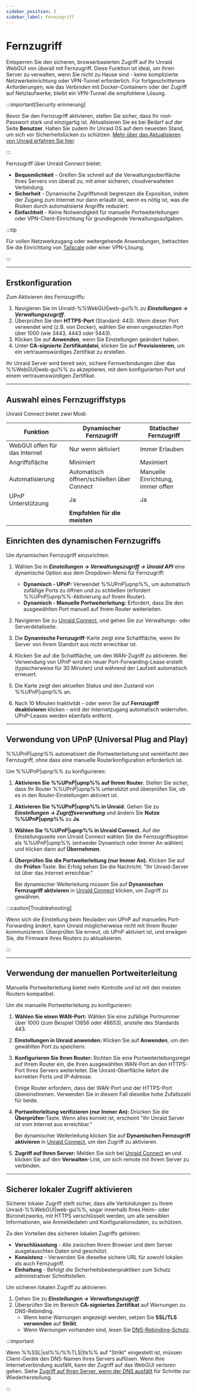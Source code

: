 ```yaml
---
sidebar_position: 3
sidebar_label: Fernzugriff
---
```



# Fernzugriff

Entsperren Sie den sicheren, browserbasierten Zugriff auf Ihr Unraid WebGUI von überall mit Fernzugriff. Diese Funktion ist ideal, um Ihren Server zu verwalten, wenn Sie nicht zu Hause sind - keine komplizierte Netzwerkeinrichtung oder VPN-Tunnel erforderlich. Für fortgeschrittenere Anforderungen, wie das Verbinden mit Docker-Containern oder der Zugriff auf Netzlaufwerke, bleibt ein VPN-Tunnel die empfohlene Lösung.

:::important[Security erinnerung]

Bevor Sie den Fernzugriff aktivieren, stellen Sie sicher, dass Ihr root-Passwort stark und einzigartig ist. Aktualisieren Sie es bei Bedarf auf der Seite **Benutzer**. Halten Sie zudem Ihr Unraid OS auf dem neuesten Stand, um sich vor Sicherheitslücken zu schützen. [Mehr über das Aktualisieren von Unraid erfahren Sie hier](../unraid-os/system-administration/maintain-and-update/upgrading-unraid.mdx).

:::

Fernzugriff über Unraid Connect bietet:

- **Bequemlichkeit** - Greifen Sie schnell auf die Verwaltungsoberfläche Ihres Servers von überall zu, mit einer sicheren, cloudverwalteten Verbindung.
- **Sicherheit** - Dynamische Zugriffsmodi begrenzen die Exposition, indem der Zugang zum Internet nur dann erlaubt ist, wenn es nötig ist, was die Risiken durch automatisierte Angriffe reduziert.
- **Einfachheit** - Keine Notwendigkeit für manuelle Portweiterleitungen oder VPN-Client-Einrichtung für grundlegende Verwaltungsaufgaben.

:::tip

Für vollen Netzwerkzugang oder weitergehende Anwendungen, betrachten Sie die Einrichtung von [Tailscale](../unraid-os/system-administration/secure-your-server/tailscale.mdx) oder einer VPN-Lösung.

:::

---

## Erstkonfiguration

Zum Aktivieren des Fernzugriffs:

1. Navigieren Sie im Unraid-%%WebGUI|web-gui%% zu ***Einstellungen → Verwaltungszugriff***.
2. Überprüfen Sie den **HTTPS-Port** (Standard: 443). Wenn dieser Port verwendet wird (z.B. von Docker), wählen Sie einen ungenutzten Port über 1000 (wie 3443, 4443 oder 5443).
3. Klicken Sie auf **Anwenden**, wenn Sie Einstellungen geändert haben.
4. Unter **CA-signierte Zertifikatdatei**, klicken Sie auf **Provisionieren**, um ein vertrauenswürdiges Zertifikat zu erstellen.

Ihr Unraid Server wird bereit sein, sichere Fernverbindungen über das %%WebGUI|web-gui%% zu akzeptieren, mit dem konfigurierten Port und einem vertrauenswürdigen Zertifikat.

---

## Auswahl eines Fernzugriffstyps

Unraid Connect bietet zwei Modi:

<Tabs>
  <TabItem value="dynamisch" label="Dynamischer Fernzugriff" default>
    <RemoteAccessDynamic />
  </TabItem>

  <TabItem value="statisch" label="Statischer Fernzugriff">
    <RemoteAccessStatic />
  </TabItem>
</Tabs>

| Funktion                      | Dynamischer Fernzugriff                   | Statischer Fernzugriff            |
| ----------------------------- | ----------------------------------------- | --------------------------------- |
| WebGUI offen für das Internet | Nur wenn aktiviert                        | Immer Erlauben                    |
| Angriffsfläche                | Minimiert                                 | Maximiert                         |
| Automatisierung               | Automatisch öffnen/schließen über Connect | Manuelle Einrichtung, immer offen |
| UPnP Unterstützung            | Ja                                        | Ja                                |
|                               | **Empfohlen für die meisten**             |                                   |

## Einrichten des dynamischen Fernzugriffs

Um dynamischen Fernzugriff einzurichten:

1. Wählen Sie in ***Einstellungen → Verwaltungszugriff → Unraid API*** eine dynamische Option aus dem Dropdown-Menü für Fernzugriff:
   - **Dynamisch - UPnP:** Verwendet %%UPnP|upnp%%, um automatisch zufällige Ports zu öffnen und zu schließen (erfordert %%UPnP|upnp%%-Aktivierung auf Ihrem Router).
   - **Dynamisch - Manuelle Portweiterleitung:** Erfordert, dass Sie den ausgewählten Port manuell auf Ihrem Router weiterleiten.

2. Navigieren Sie zu [Unraid Connect](https://connect.myunraid.net/), und gehen Sie zur Verwaltungs- oder Serverdetailseite.

3. Die **Dynamische Fernzugriff**-Karte zeigt eine Schaltfläche, wenn Ihr Server von Ihrem Standort aus nicht erreichbar ist.

4. Klicken Sie auf die Schaltfläche, um den WAN-Zugriff zu aktivieren. Bei Verwendung von UPnP wird ein neuer Port-Forwarding-Lease erstellt (typischerweise für 30 Minuten) und während der Laufzeit automatisch erneuert.

5. Die Karte zeigt den aktuellen Status und den Zustand von %%UPnP|upnp%% an.

6. Nach 10 Minuten Inaktivität - oder wenn Sie auf **Fernzugriff deaktivieren** klicken - wird der Internetzugang automatisch widerrufen. UPnP-Leases werden ebenfalls entfernt.

---

## Verwendung von UPnP (Universal Plug and Play)

%%UPnP|upnp%% automatisiert die Portweiterleitung und vereinfacht den Fernzugriff, ohne dass eine manuelle Routerkonfiguration erforderlich ist.

Um %%UPnP|upnp%% zu konfigurieren:

1. **Aktivieren Sie %%UPnP|upnp%% auf Ihrem Router.**
   Stellen Sie sicher, dass Ihr Router %%UPnP|upnp%% unterstützt und überprüfen Sie, ob es in den Router-Einstellungen aktiviert ist.

2. **Aktivieren Sie %%UPnP|upnp%% in Unraid.**
   Gehen Sie zu ***Einstellungen → Zugriffsverwaltung*** und ändern Sie **Nutze %%UPnP|upnp%%** zu **Ja**.

3. **Wählen Sie %%UPnP|upnp%% in Unraid Connect.**
   Auf der Einstellungsseite von Unraid Connect wählen Sie die Fernzugriffsoption als %%UPnP|upnp%% (entweder Dynamisch oder Immer An wählen) und klicken dann auf **Übernehmen**.

4. **Überprüfen Sie die Portweiterleitung (nur Immer An).**
   Klicken Sie auf die **Prüfen**-Taste. Bei Erfolg sehen Sie die Nachricht: "Ihr Unraid-Server ist über das Internet erreichbar."

   Bei dynamischer Weiterleitung müssen Sie auf **Dynamischen Fernzugriff aktivieren** in [Unraid Connect](https://connect.myunraid.net/) klicken, um Zugriff zu gewähren.

:::caution\[Troubleshooting]

Wenn sich die Einstellung beim Neuladen von UPnP auf manuelles Port-Forwarding ändert, kann Unraid möglicherweise nicht mit Ihrem Router kommunizieren. Überprüfen Sie erneut, ob UPnP aktiviert ist, und erwägen Sie, die Firmware Ihres Routers zu aktualisieren.

:::

---

## Verwendung der manuellen Portweiterleitung

Manuelle Portweiterleitung bietet mehr Kontrolle und ist mit den meisten Routern kompatibel.

Um die manuelle Portweiterleitung zu konfigurieren:

1. **Wählen Sie einen WAN-Port:** Wählen Sie eine zufällige Portnummer über 1000 (zum Beispiel 13856 oder 48653), anstelle des Standards 443.

2. **Einstellungen in Unraid anwenden:** Klicken Sie auf **Anwenden**, um den gewählten Port zu speichern.

3. **Konfigurieren Sie Ihren Router:** Richten Sie eine Portweiterleitungsregel auf Ihrem Router ein, die Ihren ausgewählten WAN-Port an den HTTPS-Port Ihres Servers weiterleitet. Die Unraid-Oberfläche liefert die korrekten Ports und IP-Adresse.

   Einige Router erfordern, dass der WAN-Port und der HTTPS-Port übereinstimmen. Verwenden Sie in diesem Fall dieselbe hohe Zufallszahl für beide.

4. **Portweiterleitung verifizieren (nur Immer An):** Drücken Sie die **Überprüfen**-Taste. Wenn alles korrekt ist, erscheint "Ihr Unraid Server ist vom Internet aus erreichbar."

   Bei dynamischer Weiterleitung klicken Sie auf **Dynamischen Fernzugriff aktivieren** in [Unraid Connect](https://connect.myunraid.net/), um den Zugriff zu aktivieren.

5. **Zugriff auf Ihren Server:** Melden Sie sich bei [Unraid Connect](https://connect.myunraid.net/) an und klicken Sie auf den **Verwalten**-Link, um sich remote mit Ihrem Server zu verbinden.

---

## Sicherer lokaler Zugriff aktivieren

Sicherer lokaler Zugriff stellt sicher, dass alle Verbindungen zu Ihrem Unraid-%%WebGUI|web-gui%%, sogar innerhalb Ihres Heim- oder Büronetzwerks, mit HTTPS verschlüsselt werden, um alle sensiblen Informationen, wie Anmeldedaten und Konfigurationsdaten, zu schützen.

Zu den Vorteilen des sicheren lokalen Zugriffs gehören:

- **Verschlüsselung** - Alle zwischen Ihrem Browser und dem Server ausgetauschten Daten sind geschützt.
- **Konsistenz** - Verwenden Sie dieselbe sichere URL für sowohl lokalen als auch Fernzugriff.
- **Einhaltung** - Befolgt die Sicherheitsbestenpraktiken zum Schutz administrativer Schnittstellen.

Um sicheren lokalen Zugriff zu aktivieren:

1. Gehen Sie zu ***Einstellungen → Verwaltungszugriff***.
2. Überprüfen Sie im Bereich **CA-signiertes Zertifikat** auf Warnungen zu DNS-Rebinding.
   - Wenn keine Warnungen angezeigt werden, setzen Sie **SSL/TLS verwenden** auf **Strikt**.
   - Wenn Warnungen vorhanden sind, lesen Sie [DNS-Rebinding-Schutz](../unraid-os/system-administration/secure-your-server/securing-your-connection.mdx#dns-rebinding-protection).

:::important

Wenn %%SSL|ssl%%/%%TLS|tls%% auf "Strikt" eingestellt ist, müssen Client-Geräte den DNS-Namen Ihres Servers auflösen. Wenn Ihre Internetverbindung ausfällt, kann der Zugriff auf das WebGUI verloren gehen. Siehe [Zugriff auf Ihren Server, wenn der DNS ausfällt](../unraid-os/system-administration/secure-your-server/securing-your-connection.mdx#accessing-your-server-when-dns-is-down) für Schritte zur Wiederherstellung.

:::

